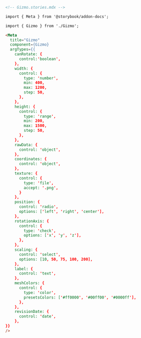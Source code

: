```md
<!-- Gizmo.stories.mdx -->

import { Meta } from '@storybook/addon-docs';

import { Gizmo } from './Gizmo';

<Meta
  title="Gizmo"
  component={Gizmo}
  argTypes={{
    canRotate: {
      control:'boolean',
    },
    width: {
      control: { 
        type: 'number', 
        min: 400, 
        max: 1200, 
        step: 50,
      },
    },
    height: {
      control: { 
        type: 'range', 
        min: 200, 
        max: 1500, 
        step: 50,
      },
    },
    rawData: {
      control: 'object',
    },
    coordinates: {
      control: 'object',
    },
    texture: {
      control: {
        type: 'file',
        accept: '.png',
      }
    },
    position: {
      control: 'radio',
      options: ['left', 'right', 'center'],
    },
    rotationAxis: {
      control: {
        type: 'check',
        options: ['x', 'y', 'z'],
      },
    },
    scaling: {
      control: 'select',
      options: [10, 50, 75, 100, 200],
    },
    label: {
      control: 'text',
    },
    meshColors: {
      control: {
        type: 'color',
        presetsColors: ['#ff0000', '#00ff00', '#0000ff'],
      },
    },
    revisionDate: {
      control: 'date',
    },
}}
/>
```
